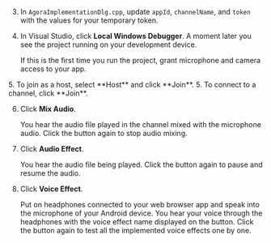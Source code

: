 <PlatformWrapper platform="windows">

3. In `AgoraImplementationDlg.cpp`, update `appId`, `channelName`, and `token` with the values for your temporary token.

4. In Visual Studio, click **Local Windows Debugger**. A moment later you see the project running on your development device.

    If this is the first time you run the project, grant microphone and camera access to your app.

<ProductWrapper notAllowed="video-calling">
5. To join as a host, select **Host** and click **Join**.
</ProductWrapper>

<ProductWrapper product="video-calling">
5. To connect to a channel, click **Join**.
</ProductWrapper>

6. Click **Mix Audio**.

    You hear the audio file played in the channel mixed with the microphone audio. Click the button again to stop audio mixing.

7. Click **Audio Effect**.

    You hear the audio file being played. Click the button again to pause and resume the audio.

8. Click **Voice Effect**. 

    Put on headphones connected to your web browser app and speak into the microphone of your Android device. You hear your voice through the headphones with the voice effect name displayed on the button. Click the button again to test all the implemented voice effects one by one.

</PlatformWrapper>

